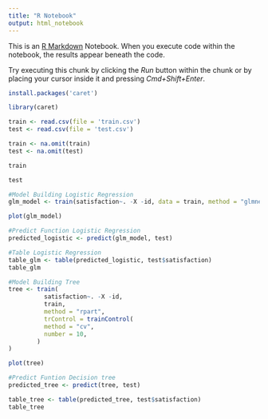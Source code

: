 ```yaml
---
title: "R Notebook"
output: html_notebook
---
```


This is an [R Markdown](http://rmarkdown.rstudio.com) Notebook. When you execute code within the notebook, the results appear beneath the code. 

Try executing this chunk by clicking the *Run* button within the chunk or by placing your cursor inside it and pressing *Cmd+Shift+Enter*. 

```r
install.packages('caret')
```


```r
library(caret)
```
```r
train <- read.csv(file = 'train.csv')
test <- read.csv(file = 'test.csv')
```


```r
train <- na.omit(train)
test <- na.omit(test)
```


```r
train
```
```r
test
```


```r
#Model Building Logistic Regression
glm_model <- train(satisfaction~. -X -id, data = train, method = "glmnet", trControl = trainControl(method="cv",number=10), preProcess= c("center", "scale"))


```

```r
plot(glm_model)
```



```r
#Predict Function Logistic Regression
predicted_logistic <- predict(glm_model, test)
```


```r
#Table Logistic Regression
table_glm <- table(predicted_logistic, test$satisfaction)
table_glm
```


```r
#Model Building Tree
tree <- train(
          satisfaction~. -X -id,
          train,
          method = "rpart",
          trControl = trainControl(
          method = "cv",
          number = 10,
        )
)
```


```r
plot(tree)
```

```r
#Predict Funtion Decision tree
predicted_tree <- predict(tree, test)
```



```r
table_tree <- table(predicted_tree, test$satisfaction)
table_tree
```













